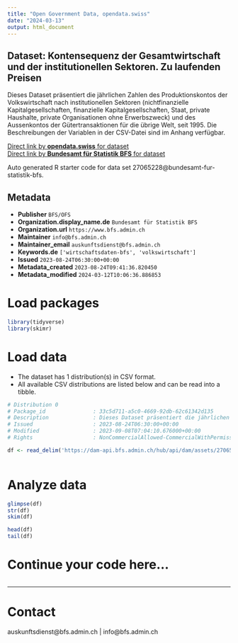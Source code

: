 ```yaml
---
title: "Open Government Data, opendata.swiss"
date: "2024-03-13"
output: html_document
---
```


## Dataset: Kontensequenz der Gesamtwirtschaft und der institutionellen Sektoren. Zu laufenden Preisen

Dieses Dataset präsentiert die jährlichen Zahlen des Produktionskontos der Volkswirtschaft nach institutionellen Sektoren (nichtfinanzielle Kapitalgesellschaften, finanzielle Kapitalgesellschaften, Staat, private Haushalte, private Organisationen ohne Erwerbszweck) und des Aussenkontos der Gütertransaktionen für die übrige Welt, seit 1995. Die Beschreibungen der Variablen in der CSV-Datei sind im Anhang verfügbar.

[Direct link by **opendata.swiss** for dataset](https://opendata.swiss/de/dataset/kontensequenz-der-gesamtwirtschaft-und-der-institutionellen-sektoren-zu-laufenden-preisen5)<br>
[Direct link by **Bundesamt für Statistik BFS** for dataset](https://www.bfs.admin.ch/asset/de/ts-x-04.02.02.01)

Auto generated R starter code for data set 27065228@bundesamt-fur-statistik-bfs.

## Metadata

- **Publisher** `BFS/OFS`
- **Organization.display_name.de** `Bundesamt für Statistik BFS`
- **Organization.url** `https://www.bfs.admin.ch`
- **Maintainer** `info@bfs.admin.ch`
- **Maintainer_email** `auskunftsdienst@bfs.admin.ch`
- **Keywords.de** `['wirtschaftsdaten-bfs', 'volkswirtschaft']`
- **Issued** `2023-08-24T06:30:00+00:00`
- **Metadata_created** `2023-08-24T09:41:36.820450`
- **Metadata_modified** `2024-03-12T10:06:36.886853`


# Load packages

```r

library(tidyverse)
library(skimr)

```

# Load data

-   The dataset has 1 distribution(s) in CSV format.
-   All available CSV distributions are listed below and can be read into a tibble.

```r

# Distribution 0
# Package_id               : 33c5d711-a5c0-4669-92db-62c61342d135
# Description              : Dieses Dataset präsentiert die jährlichen Zahlen des Produktionskontos der Volkswirtschaft nach institutionellen Sektoren (nichtfinanzielle Kapitalgesellschaften, finanzielle Kapitalgesellschaften, Staat, private Haushalte, private Organisationen ohne Erwerbszweck) und des Aussenkontos der Gütertransaktionen für die übrige Welt, seit 1995. Die Beschreibungen der Variablen in der CSV-Datei sind im Anhang verfügbar.
# Issued                   : 2023-08-24T06:30:00+00:00
# Modified                 : 2023-09-08T07:04:10.676000+00:00
# Rights                   : NonCommercialAllowed-CommercialWithPermission-ReferenceRequired

df <- read_delim('https://dam-api.bfs.admin.ch/hub/api/dam/assets/27065232/master')



```

# Analyze data

```r

glimpse(df)
str(df)
skim(df)

head(df)
tail(df)

```

# Continue your code here...

```r

```

------------------------------------------------------------------------

# Contact

auskunftsdienst@bfs.admin.ch | info@bfs.admin.ch
